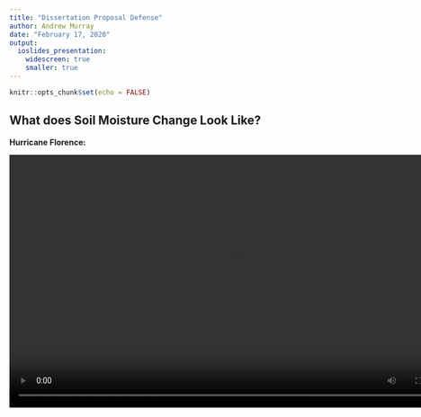 ```yaml
---
title: "Dissertation Proposal Defense"
author: Andrew Murray
date: "February 17, 2020"
output:
  ioslides_presentation:
    widescreen: true
    smaller: true
---
```


```r
knitr::opts_chunk$set(echo = FALSE)
```

## {data-background-video="/video/florence.png" data-background-size=cover}



## What does Soil Moisture Change Look Like?
**Hurricane Florence:**

<div class="centered">
<video width="800" height="450" controls>
  <source src="/img/Florence.mp4" type="video/mp4">
</video>
</div>